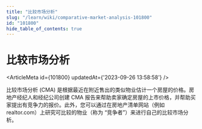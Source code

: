 ```yaml
---
title: "比较市场分析"
slug: "/learn/wiki/comparative-market-analysis-101800"
id: "101800"
hide_table_of_contents: true
---
```



# 比较市场分析

<ArticleMeta id={101800} updatedAt={'2023-09-26 13:58:58'} />
<div className='border-solid border-b border-t-0 my-4 border-[var(--ifm-color-gray-300)]' />

比较市场分析 (CMA) 是根据最近在附近售出的类似物业估计一个房屋的价格。房地产经纪人和经纪公司创建 CMA 报告来帮助卖家确定房屋的上市价格，并帮助买家提出有竞争力的报价。此外，您可以通过在房地产清单网站（例如 realtor.com）上研究可比较的物业（称为 “竞争者”）来进行自己的比较市场分析。

